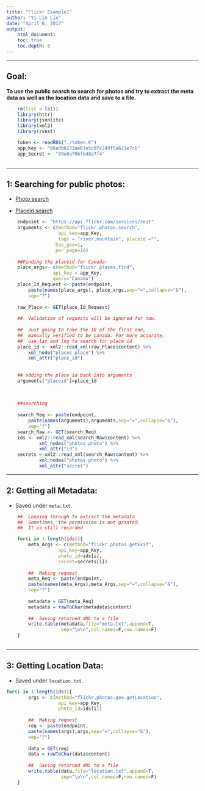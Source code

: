```yaml
---
title: "Flickr Example1"
author: "Yi Lin Liu"
date: "April 6, 2017"
output: 
    html_document:
    toc: true
    toc.depth: 6
---
```


*****

##  Goal:
__To use the public search to search for photos and try
    to extract the meta data as well as the location data
    and save to a file.__
    
    

```r

    rm(list = ls())
    library(httr)
    library(jsonlite)
    library(xml2)
    library(rvest)

    token <- readRDS("./token.R")
    app_Key <- "08adb0273ae63e5c07c249f5a621e7cb"
    app_Secret <- "89e0a70bfb48e7f4"
    
```


*****

##  1:  Searching for public photos:

*   [Photo search](https://www.flickr.com/services/api/flickr.photos.search.html)

*   [PlaceId search](https://www.flickr.com/services/api/flickr.places.find.html)

```r

    endpoint <- "https://api.flickr.com/services/rest"
    arguments <- c(method="flickr.photos.search",
                   api_key=app_Key,
                   tags = "river,mountain", placeid ="", 
                  has_geo=1,
                  per_page=10)
    
    ##Finding the placeid for Canada:
    place_args<- c(method="flickr.places.find",
                 api_key = app_Key, 
                 query="Canada")
    place_Id_Request <- paste(endpoint,
        paste(names(place_args), place_args,sep="=",collapse="&"),
        sep="?")
    
    raw_Place <- GET(place_Id_Request)
    
    ##  Validation of requests will be ignored for now.
    
    ##  Just going to take the ID of the first one, 
    ##  manually verified to be canada. For more accurate,
    ##  use lat and lng to search for place id
    place_id <- xml2::read_xml(raw_Place$content) %>%
        xml_node("places place") %>%
        xml_attr("place_id")
    
    
    ## adding the place id back into arguments
    arguments["placeid"]=place_id
    
    
    
    ##searching
    
    search_Req <- paste(endpoint, 
        paste(names(arguments),arguments,sep="=",collapse="&"),
        sep="?")
    search_Raw <- GET(search_Req)
    ids <- xml2::read_xml(search_Raw$content) %>%
            xml_nodes("photos photo") %>%
            xml_attr("id")
    secrets <-xml2::read_xml(search_Raw$content) %>%
            xml_nodes("photos photo") %>%
            xml_attr("secret")

```

*****

##  2:  Getting all Metadata:

*   Saved under `meta.txt`.

```r
    ##  Looping through to extract the metadata
    ##  Sometimes, the permission is not granted.
    ##  It is still recorded

    for(i in 1:length(ids)){
        meta_Args <- c(method="flickr.photos.getExif",
                   api_key=app_Key,
                   photo_id=ids[i],
                   secret=secrets[i])
        
        ##  Making request
        meta_Req <- paste(endpoint, 
        paste(names(meta_Args),meta_Args,sep="=",collapse="&"),
        sep="?")
        
        metadata = GET(meta_Req)
        metadata = rawToChar(metadata$content)
        
        ##  Saving returned XML to a file
        write.table(metadata,file="meta.txt",append=T,
                    sep="\n\n",col.names=F,row.names=F)
    }
    
```

*****

##  3:  Getting Location Data:

*   Saved under `location.txt`.

```r

for(i in 1:length(ids)){
        args <- c(method="flickr.photos.geo.getLocation",
                   api_key=app_Key,
                   photo_id=ids[i])
        
        ##  Making request
        req <- paste(endpoint, 
        paste(names(args),args,sep="=",collapse="&"),
        sep="?")
        
        data = GET(req)
        data = rawToChar(data$content)
        
        ##  Saving returned XML to a file
        write.table(data,file="location.txt",append=T,
                    sep="\n\n",col.names=F,row.names=F)
    }
```